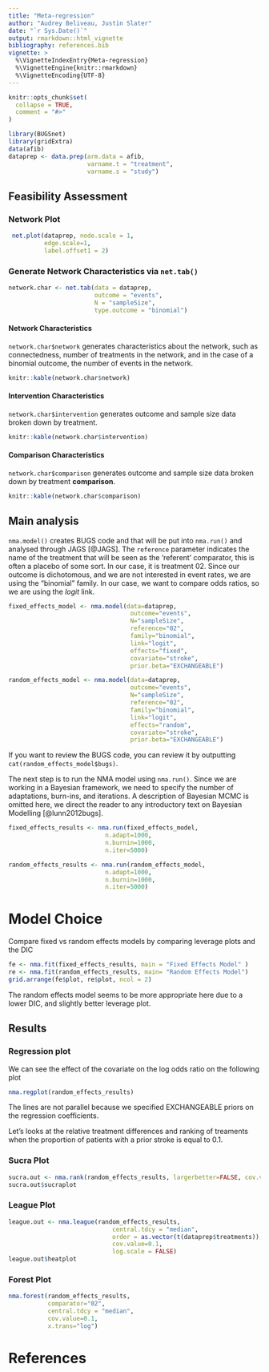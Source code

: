 ```yaml
---
title: "Meta-regression"
author: "Audrey Beliveau, Justin Slater"
date: "`r Sys.Date()`"
output: rmarkdown::html_vignette
bibliography: references.bib
vignette: >
  %\VignetteIndexEntry{Meta-regression}
  %\VignetteEngine{knitr::rmarkdown}
  %\VignetteEncoding{UTF-8}
---
```


```r
knitr::opts_chunk$set(
  collapse = TRUE,
  comment = "#>"
)
```

``` r
library(BUGSnet)
library(gridExtra)
data(afib)
dataprep <- data.prep(arm.data = afib,
                      varname.t = "treatment",
                      varname.s = "study")
```

## Feasibility Assessment

### Network Plot


```r
 net.plot(dataprep, node.scale = 1, 
          edge.scale=1,
          label.offset1 = 2)
```


### Generate Network Characteristics via `net.tab()`

```r
network.char <- net.tab(data = dataprep,
                        outcome = "events",
                        N = "sampleSize",
                        type.outcome = "binomial")
```

#### Network Characteristics
`network.char$network` generates characteristics about the network, such as connectedness, number of treatments in the network, and in the case of a binomial outcome, the number of events in the network.
```r
knitr::kable(network.char$network)
```

#### Intervention Characteristics
`network.char$intervention` generates outcome and sample size data broken down by treatment.

```r
knitr::kable(network.char$intervention)
```

#### Comparison Characteristics
`network.char$comparison` generates outcome and sample size data broken down by treatment **comparison**.
```r
knitr::kable(network.char$comparison)
```

## Main analysis
`nma.model()` creates BUGS code and that will be put into `nma.run()` and analysed through JAGS [@JAGS]. The `reference` parameter indicates the name of the treatment that will be seen as the 'referent' comparator, this is often a placebo of some sort. In our case, it is treatment 02. Since our outcome is dichotomous, and we are not interested in event rates, we are using the "binomial" family. In our case, we want to compare odds ratios, so we are using the $logit$ link.
```r
fixed_effects_model <- nma.model(data=dataprep,
                                  outcome="events",
                                  N="sampleSize",
                                  reference="02",
                                  family="binomial",
                                  link="logit",
                                  effects="fixed",
                                  covariate="stroke",
                                  prior.beta="EXCHANGEABLE")

random_effects_model <- nma.model(data=dataprep,
                                  outcome="events",
                                  N="sampleSize",
                                  reference="02",
                                  family="binomial",
                                  link="logit",
                                  effects="random",
                                  covariate="stroke",
                                  prior.beta="EXCHANGEABLE")

```

If you want to review the BUGS code, you can review it by outputting `cat(random_effects_model$bugs)`. 

The next step is to run the NMA model using `nma.run()`. Since we are working in a Bayesian framework, we need to specify the number of adaptations, burn-ins, and iterations. A description of Bayesian MCMC is omitted here, we direct the reader to any introductory text on Bayesian Modelling [@lunn2012bugs].

```r
fixed_effects_results <- nma.run(fixed_effects_model,
                           n.adapt=1000,
                           n.burnin=1000,
                           n.iter=5000)

random_effects_results <- nma.run(random_effects_model,
                           n.adapt=1000,
                           n.burnin=1000,
                           n.iter=5000)

```

# Model Choice
Compare fixed vs random effects models by comparing leverage plots and the DIC
```r
fe <- nma.fit(fixed_effects_results, main = "Fixed Effects Model" )
re <- nma.fit(random_effects_results, main= "Random Effects Model")
grid.arrange(fe$plot, re$plot, ncol = 2)
```

The random effects model seems to be more appropriate here due to a lower DIC, and slightly better leverage plot.

<!-- Next, we will assess consistency in the network by fitting an inconsistency fixed effects model and comparing it to our -->
<!-- consistency fixed effects model. If our inconsistency model shows a better fit than the consistency model, then  -->
<!-- it is likely that there is inconsistency in the network. -->

<!-- ##Check inconsistency -->
<!-- ```{r, results = "hide", fig.show = 'hide',  fig.width=8, fig.height = 8} -->
<!-- re_inconsistency_model <- nma.model(data=dataprep, -->
<!--                                   outcome="events", -->
<!--                                   N="sampleSize", -->
<!--                                   reference="02", -->
<!--                                   family="binomial", -->
<!--                                   link="logit", -->
<!--                                   effects="random", -->
<!--                                   type="inconsistency", -->
<!--                                   covariate="stroke", -->
<!--                                   prior.beta="EXCHANGEABLE") -->

<!-- re_inconsistency_results <- nma.run(re_inconsistency_model, -->
<!--                                          n.adapt=1000, -->
<!--                                          n.burnin=1000, -->
<!--                                          n.iter=10000) -->

<!-- ``` -->

<!-- Rainbow plots and DIC calculations can highlight outliers and can compare model fits between the two models.  -->
<!-- ```{r, fig.width=7, fig.height=4, results = "hide"} -->
<!-- par(mfrow = c(1,2)) -->
<!-- re_model_fit <- nma.fit(random_effects_results, main = "Consistency Model" ) -->
<!-- inconsist_model_fit <- nma.fit(re_inconsistency_results, main= "Consistency Model") -->
<!-- ``` -->
<!-- The leverage plots and DIC show that the consistency and inconsistency models are very similar, suggesting that -->
<!-- a consistency model is satisfactory. -->

<!-- A plot of the \code{pmdev} of both models against each other can highlight descrepancies between the two models. -->
<!-- ```{r, fig.height=6, fig.width = 6} -->
<!-- nma.compare(re_model_fit, inconsist_model_fit) -->
<!-- ``` -->

<!-- Seeing as that all the points lie close to the $y=x$ line, there is very little evidence of inconsistency. -->

## Results

### Regression plot
We can see the effect of the covariate on the log odds ratio on the following plot
```r
nma.regplot(random_effects_results)
```

The lines are not parallel because we specified EXCHANGEABLE priors on the regression coefficients.

Let's looks at the relative treatment differences and ranking of treaments when the proportion of patients with a prior stroke is equal to 0.1.

### Sucra Plot
```r
sucra.out <- nma.rank(random_effects_results, largerbetter=FALSE, cov.value=0.1, sucra.palette= "Set1")
sucra.out$sucraplot
```

### League Plot
```r
league.out <- nma.league(random_effects_results, 
                             central.tdcy = "median",
                             order = as.vector(t(dataprep$treatments)),
                             cov.value=0.1, 
                             log.scale = FALSE)
league.out$heatplot
```

### Forest Plot
```r
nma.forest(random_effects_results, 
           comparator="02", 
           central.tdcy = "median",
           cov.value=0.1,
           x.trans="log")
```



# References

